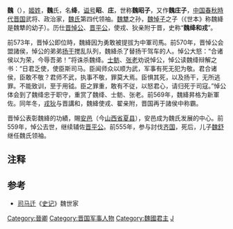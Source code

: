 {{先秦人物信息框
|image       = 
|姓     = [[姬姓|姬]]
|名        = 绛
|氏        = [[魏氏|魏]]
|zi          = 
|hao         = 
|官位         = [[晋国|晋国]]上军佐
|nickname    = 
|nickzi      = 
|谥号  = 昭、庄
|国家     = [[晋国|晋国]]
|名称 = 魏绛
|hometown    = 
|birth       = 
|death       = 
|别称       = 魏昭子、魏庄子
|honor2      = 
|spouse       = 
|子女      = 魏舒
}}
'''魏{{Ruby|絳|-{zh-cn:jiàng;zh-tw:ㄐㄧㄤˋ}-}}'''（{{bd|？||？||catIdx=W魏}}），[[姬姓|姬姓]]，'''魏'''氏，名'''绛'''，[[谥号|谥号]]'''昭'''、'''庄'''，世称'''魏昭子'''，又作'''魏庄子'''，[[中国|中国]][[春秋時代|春秋時代]][[晋国|晋国]]武将、政治家，[[魏國君主|魏氏]]第四代领袖。[[魏犨|魏犨]]之孙，[[魏悼子|魏悼子]]之子（《世本》称魏絳是魏犨的幼子）。历仕[[晋悼公|晋悼公]]、[[晋平公|晋平公]]，使戎、狄亲附于晋，史称“'''魏绛和戎'''”。

前573年，晋悼公即位時，魏絳因为勇敢被提拔为中軍司馬。前570年，晋悼公会盟諸侯，悼公的弟弟[[扬干|扬干]]搅乱队列，魏絳杀了替扬干驾车的人。{{noteTag|1=《史记·魏世家》记载是僇辱了'''杨干'''}}悼公大怒：“合诸侯以为荣，今辱吾弟！”将诛杀魏绛。[[士鲂|士鲂]]、[[张老|张老]]劝说悼公，悼公读魏绛辩解之书：“日君乏使，使臣斯司马。臣闻师众以顺为武，军事有死无犯为敬。君合诸侯，臣敢不敬？君师不武，执事不敬，罪莫大焉。臣惧其死，以及扬干，无所逃罪。不能致训，至于用钺。臣之罪重，敢有不従，以怒君心，请归死于司寇。”悼公体会到了魏绛忠于职守，重赏了魏绛、士鲂、张老。前569年，魏絳昇格为新軍佐。同年冬，[[戎|戎]][[北狄|狄]]与晋講和，魏絳使戎、翟亲附，晋国再于諸侯中称霸。

晋悼公表彰魏絳的功績，賜[[安邑城|安邑]]（今[[山西省|山西省]][[夏县|夏县]]），安邑成为魏氏发展的中心。前559年，悼公去世，继续辅佐[[晋平公|晋平公]]。前555年，参与討伐[[齐国|齐国]]，死后，儿子[[魏舒|魏舒]]继任魏氏领袖。

== 注释 ==
<div class="references-small">
{{NoteFoot}}
</div>

==参考==
* [[司马迁|司马迁]]《[[史记|史记]]》魏世家

{{中国皇帝|父[[魏悼子|魏悼子]]|子[[魏献子|魏献子]]魏舒|[[魏國君主|魏氏领袖]]|}}
{{魏国君主}}
[[Category:晉卿|Category:晉卿]]
[[Category:晋国军事人物|Category:晋国军事人物]]
[[Category:魏國君主|Category:魏國君主]]
[[Category:魏姓|J]]